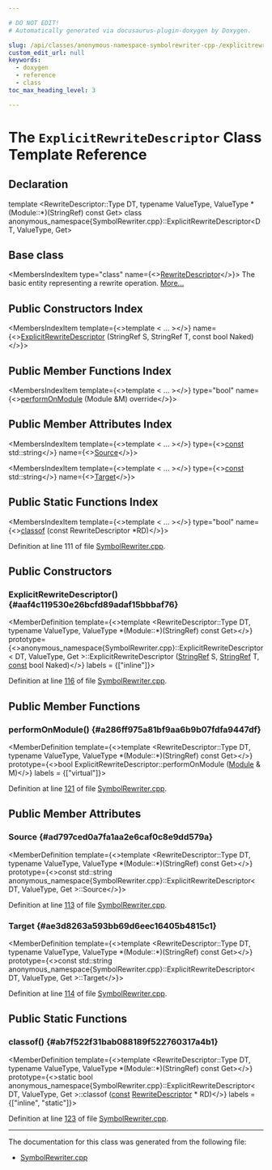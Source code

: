 ```yaml
---

# DO NOT EDIT!
# Automatically generated via docusaurus-plugin-doxygen by Doxygen.

slug: /api/classes/anonymous-namespace-symbolrewriter-cpp-/explicitrewritedescriptor
custom_edit_url: null
keywords:
  - doxygen
  - reference
  - class
toc_max_heading_level: 3

---
```





# The `ExplicitRewriteDescriptor` Class Template Reference

<DoxygenPage pluginConfig={pluginConfig}>



## Declaration

<CodeBlock>template &lt;RewriteDescriptor::Type DT, typename ValueType, ValueType &#42;(Module::&#42;)(StringRef) const Get&gt;
class anonymous_namespace{SymbolRewriter.cpp}::ExplicitRewriteDescriptor&lt;DT, ValueType, Get&gt;</CodeBlock>

## Base class

<MembersIndex>

<MembersIndexItem
  type="class"
  name={<><a href="/docs/api/classes/llvm/symbolrewriter/rewritedescriptor">RewriteDescriptor</a></>}>
The basic entity representing a rewrite operation. <a href="/docs/api/classes/llvm/symbolrewriter/rewritedescriptor/#details">More...</a>
</MembersIndexItem>

</MembersIndex>

## Public Constructors Index

<MembersIndex>

<MembersIndexItem
  template={<>template &lt; ... &gt;</>}
  name={<><a href="#aaf4c119530e26bcfd89adaf15bbbaf76">ExplicitRewriteDescriptor</a> (StringRef S, StringRef T, const bool Naked)</>}>
</MembersIndexItem>

</MembersIndex>

## Public Member Functions Index

<MembersIndex>

<MembersIndexItem
  template={<>template &lt; ... &gt;</>}
  type="bool"
  name={<><a href="#a286ff975a81bf9aa6b9b07fdfa9447df">performOnModule</a> (Module &amp;M) override</>}>
</MembersIndexItem>

</MembersIndex>

## Public Member Attributes Index

<MembersIndex>

<MembersIndexItem
  template={<>template &lt; ... &gt;</>}
  type={<><a href="/docs/api/files/lib/lib/target/lib/target/aarch64/aarch64promoteconstant-cpp/#a90f8350fecae261c25be85d38b451bff">const</a> std::string</>}
  name={<><a href="#ad797ced0a7fa1aa2e6caf0c8e9dd579a">Source</a></>}>
</MembersIndexItem>

<MembersIndexItem
  template={<>template &lt; ... &gt;</>}
  type={<><a href="/docs/api/files/lib/lib/target/lib/target/aarch64/aarch64promoteconstant-cpp/#a90f8350fecae261c25be85d38b451bff">const</a> std::string</>}
  name={<><a href="#ae3d8263a593bb69d6eec16405b4815c1">Target</a></>}>
</MembersIndexItem>

</MembersIndex>

## Public Static Functions Index

<MembersIndex>

<MembersIndexItem
  template={<>template &lt; ... &gt;</>}
  type="bool"
  name={<><a href="#ab7f522f31bab088189f522760317a4b1">classof</a> (const RewriteDescriptor &#42;RD)</>}>
</MembersIndexItem>

</MembersIndex>


Definition at line 111 of file <a href="/docs/api/files/lib/lib/transforms/lib/transforms/utils/symbolrewriter-cpp">SymbolRewriter.cpp</a>.

<SectionDefinition>

## Public Constructors

### ExplicitRewriteDescriptor() {#aaf4c119530e26bcfd89adaf15bbbaf76}

<MemberDefinition
  template={<>template &lt;RewriteDescriptor::Type DT, typename ValueType, ValueType &#42;(Module::&#42;)(StringRef) const Get&gt;</>}
  prototype={<>anonymous&#95;namespace&#123;SymbolRewriter.cpp&#125;::ExplicitRewriteDescriptor&lt; DT, ValueType, Get &gt;::ExplicitRewriteDescriptor (<a href="/docs/api/classes/llvm/stringref">StringRef</a> S, <a href="/docs/api/classes/llvm/stringref">StringRef</a> T, <a href="/docs/api/files/lib/lib/target/lib/target/aarch64/aarch64promoteconstant-cpp/#a90f8350fecae261c25be85d38b451bff">const</a> bool Naked)</>}
  labels = {["inline"]}>

Definition at line <a href="/docs/api/files/lib/lib/transforms/lib/transforms/utils/symbolrewriter-cpp/#l00116">116</a> of file <a href="/docs/api/files/lib/lib/transforms/lib/transforms/utils/symbolrewriter-cpp">SymbolRewriter.cpp</a>.
</MemberDefinition>

</SectionDefinition>

<SectionDefinition>

## Public Member Functions

### performOnModule() {#a286ff975a81bf9aa6b9b07fdfa9447df}

<MemberDefinition
  template={<>template &lt;RewriteDescriptor::Type DT, typename ValueType, ValueType &#42;(Module::&#42;)(StringRef) const Get&gt;</>}
  prototype={<>bool ExplicitRewriteDescriptor::performOnModule (<a href="/docs/api/classes/llvm/module">Module</a> &amp; M)</>}
  labels = {["virtual"]}>

Definition at line <a href="/docs/api/files/lib/lib/transforms/lib/transforms/utils/symbolrewriter-cpp/#l00121">121</a> of file <a href="/docs/api/files/lib/lib/transforms/lib/transforms/utils/symbolrewriter-cpp">SymbolRewriter.cpp</a>.
</MemberDefinition>

</SectionDefinition>

<SectionDefinition>

## Public Member Attributes

### Source {#ad797ced0a7fa1aa2e6caf0c8e9dd579a}

<MemberDefinition
  template={<>template &lt;RewriteDescriptor::Type DT, typename ValueType, ValueType &#42;(Module::&#42;)(StringRef) const Get&gt;</>}
  prototype={<>const std::string anonymous&#95;namespace&#123;SymbolRewriter.cpp&#125;::ExplicitRewriteDescriptor&lt; DT, ValueType, Get &gt;::Source</>}>

Definition at line <a href="/docs/api/files/lib/lib/transforms/lib/transforms/utils/symbolrewriter-cpp/#l00113">113</a> of file <a href="/docs/api/files/lib/lib/transforms/lib/transforms/utils/symbolrewriter-cpp">SymbolRewriter.cpp</a>.
</MemberDefinition>

### Target {#ae3d8263a593bb69d6eec16405b4815c1}

<MemberDefinition
  template={<>template &lt;RewriteDescriptor::Type DT, typename ValueType, ValueType &#42;(Module::&#42;)(StringRef) const Get&gt;</>}
  prototype={<>const std::string anonymous&#95;namespace&#123;SymbolRewriter.cpp&#125;::ExplicitRewriteDescriptor&lt; DT, ValueType, Get &gt;::Target</>}>

Definition at line <a href="/docs/api/files/lib/lib/transforms/lib/transforms/utils/symbolrewriter-cpp/#l00114">114</a> of file <a href="/docs/api/files/lib/lib/transforms/lib/transforms/utils/symbolrewriter-cpp">SymbolRewriter.cpp</a>.
</MemberDefinition>

</SectionDefinition>

<SectionDefinition>

## Public Static Functions

### classof() {#ab7f522f31bab088189f522760317a4b1}

<MemberDefinition
  template={<>template &lt;RewriteDescriptor::Type DT, typename ValueType, ValueType &#42;(Module::&#42;)(StringRef) const Get&gt;</>}
  prototype={<>static bool anonymous&#95;namespace&#123;SymbolRewriter.cpp&#125;::ExplicitRewriteDescriptor&lt; DT, ValueType, Get &gt;::classof (<a href="/docs/api/files/lib/lib/target/lib/target/aarch64/aarch64promoteconstant-cpp/#a90f8350fecae261c25be85d38b451bff">const</a> <a href="/docs/api/classes/llvm/symbolrewriter/rewritedescriptor">RewriteDescriptor</a> &#42; RD)</>}
  labels = {["inline", "static"]}>

Definition at line <a href="/docs/api/files/lib/lib/transforms/lib/transforms/utils/symbolrewriter-cpp/#l00123">123</a> of file <a href="/docs/api/files/lib/lib/transforms/lib/transforms/utils/symbolrewriter-cpp">SymbolRewriter.cpp</a>.
</MemberDefinition>

</SectionDefinition>

<hr/>

The documentation for this class was generated from the following file:

<ul>
<li><a href="/docs/api/files/lib/lib/transforms/lib/transforms/utils/symbolrewriter-cpp">SymbolRewriter.cpp</a></li>
</ul>

</DoxygenPage>
